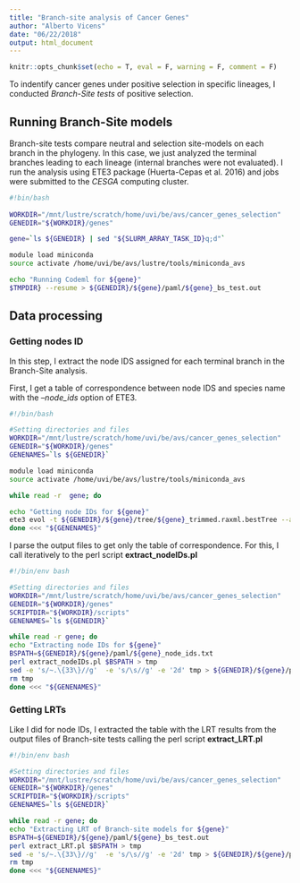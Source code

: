 ```yaml
---
title: "Branch-site analysis of Cancer Genes"
author: "Alberto Vicens"
date: "06/22/2018"
output: html_document
---
```


```r
knitr::opts_chunk$set(echo = T, eval = F, warning = F, comment = F)
```

To indentify cancer genes under positive selection in specific lineages, I conducted *Branch-Site tests* of positive selection. 

## Running Branch-Site models
Branch-site tests compare neutral and selection site-models on each branch in the phylogeny. In this case, we just analyzed the terminal branches leading to each lineage (internal branches were not evaluated). 
I run the analysis using ETE3 package (Huerta-Cepas et al. 2016) and jobs were submitted to the *CESGA* computing cluster.

```bash
#!bin/bash
                              
WORKDIR="/mnt/lustre/scratch/home/uvi/be/avs/cancer_genes_selection"
GENEDIR="${WORKDIR}/genes"

gene=`ls ${GENEDIR} | sed "${SLURM_ARRAY_TASK_ID}q;d"`

module load miniconda
source activate /home/uvi/be/avs/lustre/tools/miniconda_avs

echo "Running Codeml for ${gene}"
$TMPDIR} --resume > ${GENEDIR}/${gene}/paml/${gene}_bs_test.out
```

## Data processing

### Getting nodes ID
In this step, I extract the node IDS assigned for each terminal branch in the Branch-Site analysis.

First, I get a table of correspondence between node IDS and species name with the *--node_ids* option of ETE3.
```bash
#!/bin/bash

#Setting directories and files
WORKDIR="/mnt/lustre/scratch/home/uvi/be/avs/cancer_genes_selection"
GENEDIR="${WORKDIR}/genes"
GENENAMES=`ls ${GENEDIR}`

module load miniconda
source activate /home/uvi/be/avs/lustre/tools/miniconda_avs

while read -r  gene; do

echo "Getting node IDs for ${gene}"
ete3 evol -t ${GENEDIR}/${gene}/tree/${gene}_trimmed.raxml.bestTree --alg ${GENEDIR}/${gene}/align/${gene}_align_DNA_trimmed2.fasta --node_ids > ${GENEDIR}/${gene}/paml/${gene}_node_ids.txt
done <<< "${GENENAMES}"
```

I parse the output files to get only the table of correspondence. For this, I call iteratively to the perl script **extract_nodeIDs.pl**
```bash
#!/bin/env bash

#Setting directories and files
WORKDIR="/mnt/lustre/scratch/home/uvi/be/avs/cancer_genes_selection"
GENEDIR="${WORKDIR}/genes"
SCRIPTDIR="${WORKDIR}/scripts"
GENENAMES=`ls ${GENEDIR}`

while read -r gene; do
echo "Extracting node IDs for ${gene}"
BSPATH=${GENEDIR}/${gene}/paml/${gene}_node_ids.txt
perl extract_nodeIDs.pl $BSPATH > tmp
sed -e 's/~.\{33\}//g'  -e 's/\s//g' -e '2d' tmp > ${GENEDIR}/${gene}/paml/${gene}_nodeIDs_parsed.txt
rm tmp
done <<< "${GENENAMES}"
```
### Getting LRTs
Like I did for node IDs, I extracted the table with the LRT results from the output files of Branch-site tests calling the perl script **extract_LRT.pl**

```bash
#!/bin/env bash

#Setting directories and files
WORKDIR="/mnt/lustre/scratch/home/uvi/be/avs/cancer_genes_selection"
GENEDIR="${WORKDIR}/genes"
SCRIPTDIR="${WORKDIR}/scripts"
GENENAMES=`ls ${GENEDIR}`

while read -r gene; do
echo "Extracting LRT of Branch-site models for ${gene}"
BSPATH=${GENEDIR}/${gene}/paml/${gene}_bs_test.out
perl extract_LRT.pl $BSPATH > tmp
sed -e 's/~.\{33\}//g'  -e 's/\s//g' -e '2d' tmp > ${GENEDIR}/${gene}/paml/${gene}_LRT.txt
rm tmp
done <<< "${GENENAMES}"

```

